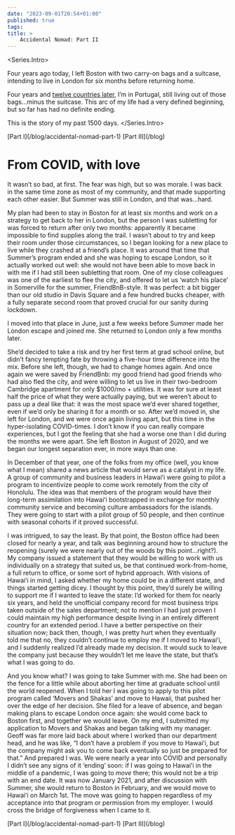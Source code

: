 ```yaml
---
date: "2023-09-01T20:54+01:00"
published: true
tags:
title: >
    Accidental Nomad: Part II
---
```


<Series.Intro>

<Nomad/>

Four years ago today, I left Boston with two carry-on bags and a suitcase, intending to live in London for six months before returning home.

Four years and [twelve countries later](https://nomadlist.com/@daniel13rady), I’m in Portugal, still living out of those bags…minus the suitcase. This arc of my life had a very defined beginning, but so far has had no definite ending.

This is the story of my past 1500 days.
</Series.Intro>

<Series top>
  <Series.Previous>[Part I](/blog/accidental-nomad-part-1)</Series.Previous>
  <Series.Next todo>[Part III](/blog)</Series.Next>
</Series>

# From COVID, with love
It wasn’t so bad, at first. The fear was high, but so was morale. I was back in the same time zone as most of my community, and that made supporting each other easier. But Summer was still in London, and that was…hard.

My plan had been to stay in Boston for at least six months and work on a strategy to get back to her in London, but the person I was subletting for was forced to return after only two months: apparently it became impossible to find supplies along the trail. I wasn’t about to try and keep their room under those circumstances, so I began looking for a new place to live while they crashed at a friend’s place. It was around that time that Summer’s program ended and she was hoping to escape London, so it actually worked out well: she would not have been able to move back in with me if I had still been subletting that room. One of my close colleagues was one of the earliest to flee the city, and offered to let us ‘watch his place’ in Somerville for the summer, FriendBnB-style. It was perfect: a bit bigger than our old studio in Davis Square and a few hundred bucks cheaper, with a fully separate second room that proved crucial for our sanity during lockdown.

I moved into that place in June, just a few weeks before Summer made her London escape and joined me. She returned to London only a few months later.

She’d decided to take a risk and try her first term at grad school online, but didn’t fancy tempting fate by throwing a five-hour time difference into the mix. Before she left, though, we had to change homes again. And once again we were saved by FriendBnb: my good friend had good friends who had also fled the city, and were willing to let us live in their two-bedroom Cambridge apartment for only $1000/mo + utilities. It was for sure at least half the price of what they were actually paying, but we weren’t about to pass up a deal like that: it was the most space we’d ever shared together, even if we’d only be sharing it for a month or so. After we’d moved in, she left for London, and we were once again living apart, but this time in the hyper-isolating COVID-times. I don’t know if you can really compare experiences, but I got the feeling that she had a worse one than I did during the months we were apart. She left Boston in August of 2020, and we began our longest separation ever, in more ways than one.

In December of that year, one of the folks from my office (well, you know what I mean) shared a news article that would serve as a catalyst in my life. A group of community and business leaders in Hawaiʻi were going to pilot a program to incentivize people to come work remotely from the city of Honolulu. The idea was that members of the program would have their long-term assimilation into Hawaiʻi bootstrapped in exchange for monthly community service and becoming culture ambassadors for the islands. They were going to start with a pilot group of 50 people, and then continue with seasonal cohorts if it proved successful.

I was intrigued, to say the least. By that point, the Boston office had been closed for nearly a year, and talk was beginning around how to structure the reopening (surely we were nearly out of the woods by this point…right?). My company issued a statement that they would be willing to work with us individually on a strategy that suited us, be that continued work-from-home, a full return to office, or some sort of hybrid approach. With visions of Hawaiʻi in mind, I asked whether my home could be in a different state, and things started getting dicey. I thought by this point, they’d surely be willing to support me if I wanted to leave the state: I’d worked for them for nearly six years, and held the unofficial company record for most business trips taken outside of the sales department; not to mention I had just proven I could maintain my high performance despite living in an entirely different country for an extended period. I have a better perspective on their situation now; back then, though, I was pretty hurt when they eventually told me that no, they couldn’t continue to employ me if I moved to Hawaiʻi, and I suddenly realized I’d already made my decision. It would suck to leave the company just because they wouldn’t let me leave the state, but that’s what I was going to do.

And you know what? I was going to take Summer with me. She had been on the fence for a little while about aborting her time at graduate school until the world reopened. When I told her I was going to apply to this pilot program called ‘Movers and Shakas’ and move to Hawaii, that pushed her over the edge of her decision. She filed for a leave of absence, and began making plans to escape London once again: she would come back to Boston first, and together we would leave. On my end, I submitted my application to Movers and Shakas and began talking with my manager. Geoff was far more laid back about where I worked than our department head, and he was like, “I don’t have a problem if you move to Hawaiʻi, but the company might ask you to come back eventually so just be prepared for that.” And prepared I was. We were nearly a year into COVID and personally I didn’t see any signs of it ‘ending’ soon: if I was going to Hawaiʻi in the middle of a pandemic, I was going to _move_ there; this would not be a trip with an end date. It was now January 2021, and after discussion with Summer, she would return to Boston in February, and we would move to Hawaiʻi on March 1st. The move was going to happen regardless of my acceptance into that program or permission from my employer. I would cross the bridge of forgiveness when I came to it.

<Stars/>
<Series>
  <Series.Previous>[Part I](/blog/accidental-nomad-part-1)</Series.Previous>
  <Series.Next todo>[Part III](/blog)</Series.Next>
</Series>